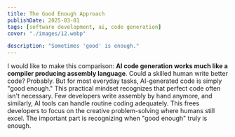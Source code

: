```yaml
---
title: The Good Enough Approach 
publishDate: 2025-03-01
tags: [software development, ai, code generation]
cover: "./images/12.webp"

description: "Sometimes 'good' is enough."
---
```


I would like to make this comparison: __AI code generation works much like a compiler producing assembly language__. Could a skilled human write better code? Probably. But for most everyday tasks, AI-generated code is simply "good enough." This practical mindset recognizes that perfect code often isn't necessary. Few developers write assembly by hand anymore, and similarly, AI tools can handle routine coding adequately. This frees developers to focus on the creative problem-solving where humans still excel. The important part is recognizing when "good enough" truly is enough.
